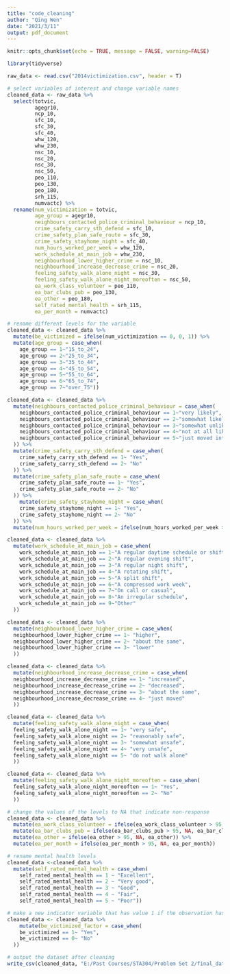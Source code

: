 ---
title: "code_cleaning"
author: "Qing Wen"
date: "2021/3/11"
output: pdf_document
---

```{r setup, include=FALSE}
knitr::opts_chunk$set(echo = TRUE, message = FALSE, warning=FALSE)
```

```{r}
library(tidyverse)
```

```{r}
raw_data <- read.csv("2014victimization.csv", header = T)
```


```{r, echo=FALSE}
# select variables of interest and change variable names
cleaned_data <- raw_data %>% 
  select(totvic, 
         agegr10,
         ncp_10, 
         sfc_10, 
         sfc_30, 
         sfc_40,  
         whw_120,
         whw_230,
         nsc_10,
         nsc_20,
         nsc_30,
         nsc_50,
         peo_110,
         peo_130,
         peo_180,
         srh_115,
         numvactc) %>% 
  rename(num_victimization = totvic,
         age_group = agegr10, 
         neighbours_contacted_police_criminal_behaviour = ncp_10,
         crime_safety_carry_sth_defend = sfc_10,
         crime_safety_plan_safe_route = sfc_30,
         crime_safety_stayhome_night = sfc_40,
         num_hours_worked_per_week = whw_120,
         work_schedule_at_main_job = whw_230,
         neighbourhood_lower_higher_crime = nsc_10,
         neighbourhood_increase_decrease_crime = nsc_20,
         feeling_safety_walk_alone_night = nsc_30,
         feeling_safety_walk_alone_night_moreoften = nsc_50,
         ea_work_class_volunteer = peo_110,
         ea_bar_clubs_pub = peo_130,
         ea_other = peo_180,
         self_rated_mental_health = srh_115,
         ea_per_month = numvactc)


```

```{r, echo=FALSE,message=FALSE}
# rename different levels for the variable
cleaned_data <- cleaned_data %>% 
  mutate(be_victimized = ifelse(num_victimization == 0, 0, 1)) %>%
  mutate(age_group = case_when(
    age_group == 1~"15_to_24",
    age_group == 2~"25_to_34",
    age_group == 3~"35_to_44",
    age_group == 4~"45_to_54",
    age_group == 5~"55_to_64",
    age_group == 6~"65_to_74",
    age_group == 7~"over_75"))

cleaned_data <- cleaned_data %>% 
  mutate(neighbours_contacted_police_criminal_behaviour = case_when(
    neighbours_contacted_police_criminal_behaviour == 1~"very likely",
    neighbours_contacted_police_criminal_behaviour == 2~"somewhat likely",
    neighbours_contacted_police_criminal_behaviour == 3~"somewhat unlikely",
    neighbours_contacted_police_criminal_behaviour == 4~"not at all likely",
    neighbours_contacted_police_criminal_behaviour == 5~"just moved into the area"
  )) %>% 
  mutate(crime_safety_carry_sth_defend = case_when(
    crime_safety_carry_sth_defend == 1~ "Yes",
    crime_safety_carry_sth_defend == 2~ "No"
  )) %>% 
  mutate(crime_safety_plan_safe_route = case_when(
    crime_safety_plan_safe_route == 1~ "Yes",
    crime_safety_plan_safe_route == 2~ "No"
  )) %>% 
    mutate(crime_safety_stayhome_night = case_when(
    crime_safety_stayhome_night == 1~ "Yes",
    crime_safety_stayhome_night == 2~ "No"
  )) %>% 
  mutate(num_hours_worked_per_week = ifelse(num_hours_worked_per_week > 200, NA, num_hours_worked_per_week))

cleaned_data <- cleaned_data %>% 
  mutate(work_schedule_at_main_job = case_when(
    work_schedule_at_main_job == 1~"A regular daytime schedule or shift",
    work_schedule_at_main_job == 2~"A regular evening shift",
    work_schedule_at_main_job == 3~"A regular night shift",
    work_schedule_at_main_job == 4~"A rotating shift",     
    work_schedule_at_main_job == 5~"A split shift",     
    work_schedule_at_main_job == 6~"A compressed work week",
    work_schedule_at_main_job == 7~"On call or casual",
    work_schedule_at_main_job == 8~"An irregular schedule",
    work_schedule_at_main_job == 9~"Other"         
  ))

cleaned_data <- cleaned_data %>% 
  mutate(neighbourhood_lower_higher_crime = case_when(
  neighbourhood_lower_higher_crime == 1~ "higher",
  neighbourhood_lower_higher_crime == 2~ "about the same",
  neighbourhood_lower_higher_crime == 3~ "lower"
  ))

cleaned_data <- cleaned_data %>% 
  mutate(neighbourhood_increase_decrease_crime = case_when(
  neighbourhood_increase_decrease_crime == 1~ "increased",
  neighbourhood_increase_decrease_crime == 2~ "decreased",
  neighbourhood_increase_decrease_crime == 3~ "about the same",
  neighbourhood_increase_decrease_crime == 4~ "just moved"
  ))

cleaned_data <- cleaned_data %>% 
  mutate(feeling_safety_walk_alone_night = case_when(
  feeling_safety_walk_alone_night == 1~ "very safe",
  feeling_safety_walk_alone_night == 2~ "reasonably safe",
  feeling_safety_walk_alone_night == 3~ "somewhat unsafe",
  feeling_safety_walk_alone_night == 4~ "very unsafe",
  feeling_safety_walk_alone_night == 5~ "do not walk alone"
  ))

cleaned_data <- cleaned_data %>% 
  mutate(feeling_safety_walk_alone_night_moreoften = case_when(
  feeling_safety_walk_alone_night_moreoften == 1~ "Yes",
  feeling_safety_walk_alone_night_moreoften == 2~ "No"
  ))

# change the values of the levels to NA that indicate non-response
cleaned_data <- cleaned_data %>% 
  mutate(ea_work_class_volunteer = ifelse(ea_work_class_volunteer > 95, NA, ea_work_class_volunteer)) %>% 
  mutate(ea_bar_clubs_pub = ifelse(ea_bar_clubs_pub > 95, NA, ea_bar_clubs_pub)) %>% 
  mutate(ea_other = ifelse(ea_other > 95, NA, ea_other)) %>% 
  mutate(ea_per_month = ifelse(ea_per_month > 95, NA, ea_per_month))

# rename mental health levels
cleaned_data <-cleaned_data %>%
  mutate(self_rated_mental_health = case_when(
    self_rated_mental_health == 1 ~ "Excellent",
    self_rated_mental_health == 2 ~ "Very good",
    self_rated_mental_health == 3 ~ "Good",
    self_rated_mental_health == 4 ~ "Fair",
    self_rated_mental_health == 5 ~ "Poor"))

# make a new indicator variable that has value 1 if the observation has been victimized, and 0 otherwise.
cleaned_data <- cleaned_data %>% 
    mutate(be_victimized_factor = case_when(
    be_victimized == 1~ "Yes",
    be_victimized == 0~ "No"
  ))
```

```{r}
# output the dataset after cleaning
write_csv(cleaned_data, "E:/Past Courses/STA304/Problem Set 2/final_data.csv")
```

